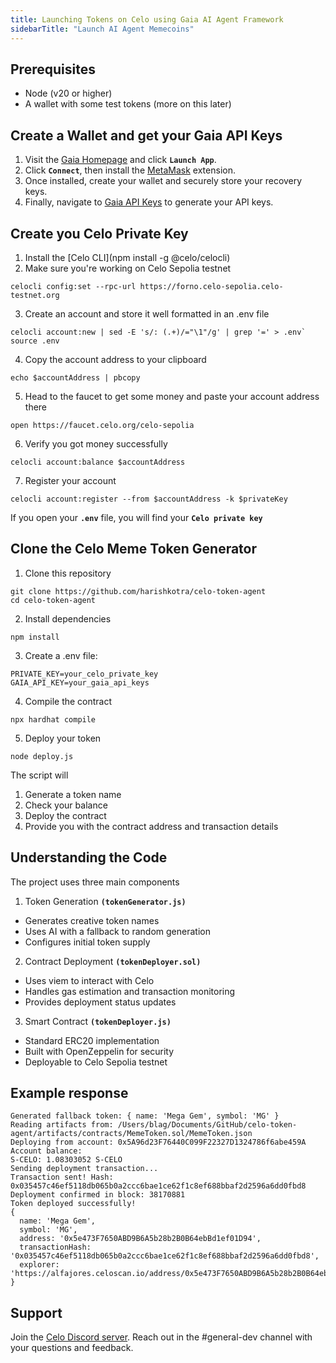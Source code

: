 ```yaml
---
title: Launching Tokens on Celo using Gaia AI Agent Framework
sidebarTitle: "Launch AI Agent Memecoins"
---
```


## Prerequisites

- Node (v20 or higher)
- A wallet with some test tokens (more on this later)

## Create a Wallet and get your Gaia API Keys

1. Visit the [Gaia Homepage](https://www.gaianet.ai/) and click **`Launch App`**.  
2. Click **`Connect`**, then install the [MetaMask](https://metamask.io/download/) extension.  
3. Once installed, create your wallet and securely store your recovery keys.  
4. Finally, navigate to [Gaia API Keys](https://www.gaianet.ai/setting/gaia-api-keys) to generate your API keys.

## Create you Celo Private Key

1. Install the [Celo CLI](npm install -g @celo/celocli)
2. Make sure you're working on Celo Sepolia testnet
```
celocli config:set --rpc-url https://forno.celo-sepolia.celo-testnet.org
```
3. Create an account and store it well formatted in an .env file 
```
celocli account:new | sed -E 's/: (.+)/="\1"/g' | grep '=' > .env`
source .env
```
4. Copy the account address to your clipboard
```
echo $accountAddress | pbcopy
```
5. Head to the faucet to get some money and paste your account address there
```
open https://faucet.celo.org/celo-sepolia
```
6. Verify you got money successfully
```
celocli account:balance $accountAddress
```
7. Register your account
```
celocli account:register --from $accountAddress -k $privateKey
```

If you open your **`.env`** file, you will find your **`Celo private key`**

## Clone the Celo Meme Token Generator

1. Clone this repository
```
git clone https://github.com/harishkotra/celo-token-agent
cd celo-token-agent
```
2. Install dependencies
```
npm install
```
3. Create a .env file:
```
PRIVATE_KEY=your_celo_private_key 
GAIA_API_KEY=your_gaia_api_keys
```
4. Compile the contract
```
npx hardhat compile
```
5. Deploy your token
```
node deploy.js
```

The script will

1. Generate a token name
2. Check your balance
3. Deploy the contract
4. Provide you with the contract address and transaction details

## Understanding the Code

The project uses three main components

1. Token Generation **`(tokenGenerator.js)`**
 - Generates creative token names
 - Uses AI with a fallback to random generation
 - Configures initial token supply
2. Contract Deployment **`(tokenDeployer.sol)`**
 - Uses viem to interact with Celo
 - Handles gas estimation and transaction monitoring
 - Provides deployment status updates
3. Smart Contract **`(tokenDeployer.js)`**
 - Standard ERC20 implementation
 - Built with OpenZeppelin for security
 - Deployable to Celo Sepolia testnet
 
## Example response

```
Generated fallback token: { name: 'Mega Gem', symbol: 'MG' }
Reading artifacts from: /Users/blag/Documents/GitHub/celo-token-agent/artifacts/contracts/MemeToken.sol/MemeToken.json
Deploying from account: 0x5A96d23F76440C099F22327D1324786f6abe459A
Account balance:
S-CELO: 1.08303052 S-CELO
Sending deployment transaction...
Transaction sent! Hash: 0x035457c46ef5118db065b0a2ccc6bae1ce62f1c8ef688bbaf2d2596a6dd0fbd8
Deployment confirmed in block: 38170881
Token deployed successfully!
{
  name: 'Mega Gem',
  symbol: 'MG',
  address: '0x5e473F7650ABD9B6A5b28b2B0B64ebBd1ef01D94',
  transactionHash: '0x035457c46ef5118db065b0a2ccc6bae1ce62f1c8ef688bbaf2d2596a6dd0fbd8',
  explorer: 'https://alfajores.celoscan.io/address/0x5e473F7650ABD9B6A5b28b2B0B64ebBd1ef01D94'
}
```

## Support

Join the [Celo Discord server](https://chat.celo.org). Reach out in the #general-dev channel with your questions and feedback.